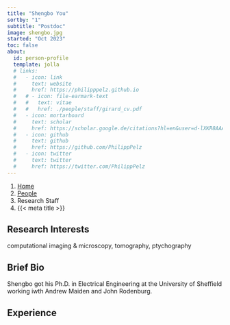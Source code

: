 ```yaml
---
title: "Shengbo You"
sortby: "1"
subtitle: "Postdoc"
image: shengbo.jpg
started: "Oct 2023"
toc: false
about:
  id: person-profile
  template: jolla
  # links:
  #   - icon: link
  #     text: website
  #     href: https://philipppelz.github.io
  #   # - icon: file-earmark-text
  #   #   text: vitae
  #   #   href: ./people/staff/girard_cv.pdf
  #   - icon: mortarboard
  #     text: scholar
  #     href: https://scholar.google.de/citations?hl=en&user=d-lXKR8AAAAJ
  #   - icon: github
  #     text: github
  #     href: https://github.com/PhilippPelz
  #   - icon: twitter
  #     text: twitter
  #     href: https://twitter.com/PhilippPelz
---
```


```{=html}
<nav aria-label="breadcrumb">
  <ol class="breadcrumb">
    <li class="breadcrumb-item"><a href="../../index.html">Home</a></li>
    <li class="breadcrumb-item"><a href="../../people.html">People</a></li>
    <li class="breadcrumb-item active">Research Staff</li>
    <li class="breadcrumb-item active" aria-current="page">{{< meta title >}}</li>
  </ol>
</nav>
```

:::{#person-profile}
:::

## Research Interests
computational imaging & microscopy, tomography, ptychography

## Brief Bio

Shengbo got his Ph.D. in Electrical Engineering at the University of Sheffield working iwth Andrew Maiden and John Rodenburg. 

## Experience



